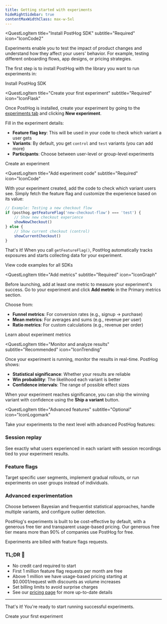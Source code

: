 ```yaml
---
title: Getting started with experiments
hideRightSidebar: true
contentMaxWidthClass: max-w-5xl
---
```



<QuestLog firstSpeechBubble="Let's get started!" lastSpeechBubble="Time to start experimenting!">

<QuestLogItem 
    title="Install PostHog SDK"
    subtitle="Required"
    icon="IconCode2"
>

Experiments enable you to test the impact of product changes and understand how they affect your users' behavior. For example, testing different onboarding flows, app designs, or pricing strategies.

The first step is to install PostHog with the library you want to run experiments in:

<ExperimentInstallationPlatforms />

<OSButton variant="primary" asLink={true} to="/docs/experiments/installation">
  Install PostHog SDK
</OSButton>

</QuestLogItem>

<QuestLogItem 
  title="Create your first experiment"
  subtitle="Required"
  icon="IconFlask"
>

Once PostHog is installed, create your experiment by going to the [experiments tab](https://app.posthog.com/experiments) and clicking **New experiment**.

<ProductScreenshot
    imageLight="https://res.cloudinary.com/dmukukwp6/image/upload/v1716976005/posthog.com/contents/Screenshot_2024-05-29_at_10.46.15_AM.png"
    imageDark="https://res.cloudinary.com/dmukukwp6/image/upload/v1716976005/posthog.com/contents/Screenshot_2024-05-29_at_10.46.03_AM.png"
    alt="How to create an experiment in PostHog" 
    classes="rounded"
/>

Fill in the experiment details:
- **Feature flag key**: This will be used in your code to check which variant a user gets
- **Variants**: By default, you get `control` and `test` variants (you can add more)
- **Participants**: Choose between user-level or group-level experiments

<OSButton variant="primary" asLink={true} to="/docs/experiments/creating-an-experiment">
  Create an experiment
</OSButton>

</QuestLogItem>

<QuestLogItem 
  title="Add experiment code"
  subtitle="Required"
  icon="IconCode"
>

With your experiment created, add the code to check which variant users see. Simply fetch the feature flag and customize the experience based on its value:

```js
// Example: Testing a new checkout flow
if (posthog.getFeatureFlag('new-checkout-flow') === 'test') {
    // Show new checkout experience
    showNewCheckout()
} else {
    // Show current checkout (control)
    showCurrentCheckout()
}
```

That's it! When you call `getFeatureFlag()`, PostHog automatically tracks exposures and starts collecting data for your experiment.

<OSButton variant="primary" asLink={true} to="/docs/experiments/adding-experiment-code">
  View code examples for all SDKs
</OSButton>

</QuestLogItem>

<QuestLogItem 
  title="Add metrics"
  subtitle="Required"
  icon="IconGraph"
>

Before launching, add at least one metric to measure your experiment's success. Go to your experiment and click **Add metric** in the Primary metrics section.

Choose from:
- **Funnel metrics**: For conversion rates (e.g., signup → purchase)
- **Mean metrics**: For averages and sums (e.g., revenue per user)  
- **Ratio metrics**: For custom calculations (e.g., revenue per order)

<ProductScreenshot
    imageLight="https://res.cloudinary.com/dmukukwp6/image/upload/Clean_Shot_2025_01_14_at_10_17_53_2x_928092c2ee.png"
    imageDark="https://res.cloudinary.com/dmukukwp6/image/upload/Clean_Shot_2025_01_14_at_10_17_22_2x_e0b179b143.png"
    alt="Primary metrics in PostHog experiments"
    classes="rounded"
/>

<OSButton variant="primary" asLink={true} to="/docs/experiments/metrics">
  Learn about experiment metrics
</OSButton>

</QuestLogItem>

<QuestLogItem 
  title="Monitor and analyze results"
  subtitle="Recommended"
  icon="IconTrending"
>

Once your experiment is running, monitor the results in real-time. PostHog shows:

- **Statistical significance**: Whether your results are reliable
- **Win probability**: The likelihood each variant is better
- **Confidence intervals**: The range of possible effect sizes

<ProductScreenshot
  imageLight="https://res.cloudinary.com/dmukukwp6/image/upload/Clean_Shot_2025_01_22_at_10_05_11_2f5017a50c.png"
  imageDark="https://res.cloudinary.com/dmukukwp6/image/upload/Clean_Shot_2025_01_22_at_10_05_31_0e81dd9c8e.png"
  alt="Viewing experiment results"
  classes="rounded"
/>

When your experiment reaches significance, you can ship the winning variant with confidence using the **Ship a variant** button.

</QuestLogItem>

<QuestLogItem 
  title="Advanced features"
  subtitle="Optional"
  icon="IconLogomark"
>

Take your experiments to the next level with advanced PostHog features:

### <IconRewindPlay className="text-yellow w-7 -mt-1 inline-block"/> Session replay  
See exactly what users experienced in each variant with session recordings tied to your experiment results.

### <IconToggle className="text-seagreen w-7 -mt-1 inline-block"/> Feature flags
Target specific user segments, implement gradual rollouts, or run experiments on user groups instead of individuals.

### <IconFlask className="text-red w-7 -mt-1 inline-block"/> Advanced experimentation
Choose between Bayesian and frequentist statistical approaches, handle multiple variants, and configure outlier detection.

</QuestLogItem>

<QuestLogItem 
  title="Use for free"
  subtitle="Free 1M requests/mo"
  icon="IconPiggyBank">

  PostHog's experiments is built to be cost-effective by default, with a generous free tier and transparent usage-based pricing. Our generous free tier means more than 90% of companies use PostHog for free. 

  Experiments are billed with feature flags requests.  

  ### TL;DR 💸 

  - No credit card required to start
  - First 1 million feature flag requests per month are free
  - Above 1 million we have usage-based pricing starting at $0.0001/request with discounts as volume increases
  - Set billing limits to avoid surprise charges
  - See our [pricing page](/experiments#pricing) for more up-to-date details


---

That's it! You're ready to start running successful experiments.

<OSButton variant="primary" asLink={true} to="/docs/experiments/installation">
  Create your first experiment
</OSButton>

</QuestLogItem>

</QuestLog>